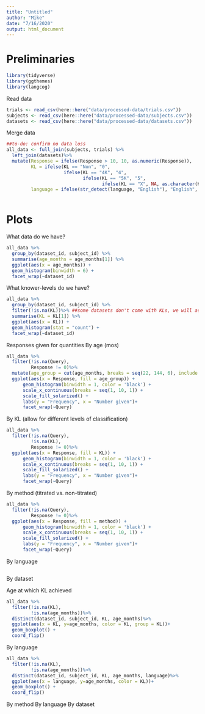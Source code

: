 ```yaml
---
title: "Untitled"
author: "Mike"
date: "7/16/2020"
output: html_document
---
```


# Preliminaries

```r
library(tidyverse)
library(ggthemes)
library(langcog)
```

Read data

```r
trials <- read_csv(here::here("data/processed-data/trials.csv"))
subjects <- read_csv(here::here("data/processed-data/subjects.csv"))
datasets <- read_csv(here::here("data/processed-data/datasets.csv"))

```

Merge data

```r
##to-do: confirm no data loss
all_data <- full_join(subjects, trials) %>%
  left_join(datasets)%>%
  mutate(Response = ifelse(Response > 10, 10, as.numeric(Response)), 
         KL = ifelse(KL == "Non", "0", 
                     ifelse(KL == "4K", "4",
                            ifelse(KL == "5K", "5", 
                                   ifelse(KL == "X", NA, as.character(KL))))), 
         language = ifelse(str_detect(language, "English"), "English", as.character(language)))
  
```

# Plots

What data do we have?

```r
all_data %>%
  group_by(dataset_id, subject_id) %>%
  summarise(age_months = age_months[1]) %>%
  ggplot(aes(x = age_months)) + 
  geom_histogram(binwidth = 6) + 
  facet_wrap(~dataset_id)
```

What knower-levels do we have?

```r
all_data %>%
  group_by(dataset_id, subject_id) %>%
  filter(!is.na(KL))%>% ##some datasets don't come with KLs, we will assign
  summarise(KL = KL[1]) %>%
  ggplot(aes(x = KL)) + 
  geom_histogram(stat = "count") + 
  facet_wrap(~dataset_id)
```

Responses given for quantities
By age (mos)
```r
all_data %>%
  filter(!is.na(Query), 
         Response != 0)%>%
  mutate(age_group = cut(age_months, breaks = seq(22, 144, 6), include.lowest = TRUE))%>%
  ggplot(aes(x = Response, fill = age_group)) + 
      geom_histogram(binwidth = 1, color = 'black') + 
      scale_x_continuous(breaks = seq(1, 10, 1)) + 
      scale_fill_solarized() +
      labs(y = "Frequency", x = "Number given")+
      facet_wrap(~Query)
```

By KL (allow for different levels of classification)
```r
all_data %>%
  filter(!is.na(Query), 
         !is.na(KL), 
         Response != 0)%>%
  ggplot(aes(x = Response, fill = KL)) + 
      geom_histogram(binwidth = 1, color = 'black') + 
      scale_x_continuous(breaks = seq(1, 10, 1)) + 
      scale_fill_solarized() +
      labs(y = "Frequency", x = "Number given")+
      facet_wrap(~Query)
```

By method (titrated vs. non-titrated)
```r
all_data %>%
  filter(!is.na(Query), 
         Response != 0)%>%
  ggplot(aes(x = Response, fill = method)) + 
      geom_histogram(binwidth = 1, color = 'black') + 
      scale_x_continuous(breaks = seq(1, 10, 1)) + 
      scale_fill_solarized() +
      labs(y = "Frequency", x = "Number given")+
      facet_wrap(~Query)
```
By language
```r

```
By dataset

Age at which KL achieved
```r
all_data %>%
  filter(!is.na(KL), 
         !is.na(age_months))%>%
  distinct(dataset_id, subject_id, KL, age_months)%>%
  ggplot(aes(x = KL, y=age_months, color = KL, group = KL))+
  geom_boxplot() +
  coord_flip()
```

By language
```r
all_data %>%
  filter(!is.na(KL), 
         !is.na(age_months))%>%
  distinct(dataset_id, subject_id, KL, age_months, language)%>%
  ggplot(aes(x = language, y=age_months, color = KL))+
  geom_boxplot() +
  coord_flip()
```
By method
By language
By dataset

